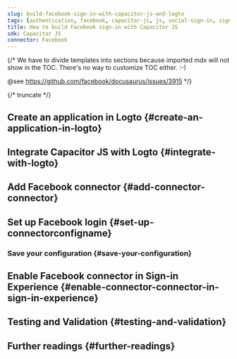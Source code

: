 ```yaml
---
slug: build-facebook-sign-in-with-capacitor-js-and-logto
tags: [authentication, facebook, capacitor-js, js, social-sign-in, sign-in, login]
title: How to build Facebook sign-in with Capacitor JS
sdk: Capacitor JS
connector: Facebook
---
```


{/*
  We have to divide templates into sections because imported mdx will not show in the TOC.
  There's no way to customize TOC either. :-)

  @see https://github.com/facebook/docusaurus/issues/3915
*/}




{/* truncate */}

<Intro connector={connector} sdk="Capacitor JS" link="https://capacitorjs.com" />

## Create an application in Logto \{#create-an-application-in-logto}

<CreateApplication type="Native app" framework="Capacitor JS" />

## Integrate Capacitor JS with Logto \{#integrate-with-logto}

<FrameworkGuide />

## Add Facebook connector \{#add-connector-connector}

<AddSocialConnector connector={connector} framework="Capacitor JS" />

## Set up Facebook login \{#set-up-connectorconfigname}

<ConnectorGuide />

### Save your configuration \{#save-your-configuration}

<SaveYourConfiguration connector={connector} />

## Enable Facebook connector in Sign-in Experience \{#enable-connector-connector-in-sign-in-experience}

<EnableSocialConnector connector={connector} />

## Testing and Validation \{#testing-and-validation}

<TestingAndValidation connector={connector} sdk="Capacitor JS" />

## Further readings \{#further-readings}

<FurtherReadings />
